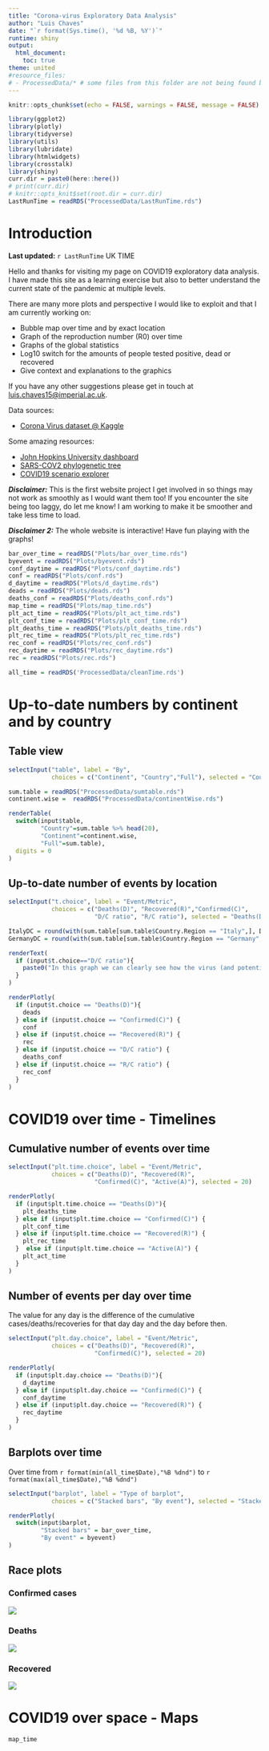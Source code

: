 ```yaml
---
title: "Corona-virus Exploratory Data Analysis"
author: "Luis Chaves"
date: "`r format(Sys.time(), '%d %B, %Y')`"
runtime: shiny
output: 
  html_document:
    toc: true
theme: united
#resource_files: 
# - ProcessedData/* # some files from this folder are not being found by rmarkdown::find_external_resources
---
```


```r
knitr::opts_chunk$set(echo = FALSE, warnings = FALSE, message = FALSE)
```

```r
library(ggplot2)
library(plotly)
library(tidyverse)
library(utils)
library(lubridate)
library(htmlwidgets)
library(crosstalk)
library(shiny)
curr.dir = paste0(here::here())
# print(curr.dir)
# knitr::opts_knit$set(root.dir = curr.dir)
LastRunTime = readRDS("ProcessedData/LastRunTime.rds")
```

# Introduction

**Last updated:** `r LastRunTime` UK TIME

Hello and thanks for visiting my page on COVID19 exploratory data analysis. I have made this site as a learning exercise but also to better understand the current state of the pandemic at multiple levels.

There are many more plots and perspective I would like to exploit and that I am currently working on:

* Bubble map over time and by exact location
* Graph of the reproduction number (R0) over time
* Graphs of the global statistics
* Log10 switch for the amounts of people tested positive, dead or recovered
* Give context and explanations to the graphics

If you have any other suggestions please get in touch at [luis.chaves15@imperial.ac.uk](mailto:luis.chaves15@imperial.ac.uk).

Data sources:

* [Corona Virus dataset @ Kaggle](https://www.kaggle.com/sudalairajkumar/novel-corona-virus-2019-dataset)

Some amazing resources:

* [John Hopkins University dashboard](https://coronavirus.jhu.edu/map.html)
* [SARS-COV2 phylogenetic tree](https://nextstrain.org/ncov)
* [COVID19 scenario explorer](https://neherlab.org/covid19/)

_**Disclaimer:**_ This is the first website project I get involved in so things may not work as smoothly as I would want them too! If you encounter the site being too laggy, do let me know! I am working to make it be smoother and take less time to load.

_**Disclaimer 2:**_ The whole website is interactive! Have fun playing with the graphs!

```r
bar_over_time = readRDS("Plots/bar_over_time.rds")
byevent = readRDS("Plots/byevent.rds")
conf_daytime = readRDS("Plots/conf_daytime.rds")
conf = readRDS("Plots/conf.rds")
d_daytime = readRDS("Plots/d_daytime.rds")
deads = readRDS("Plots/deads.rds")
deaths_conf = readRDS("Plots/deaths_conf.rds")
map_time = readRDS("Plots/map_time.rds")
plt_act_time = readRDS("Plots/plt_act_time.rds")
plt_conf_time = readRDS("Plots/plt_conf_time.rds")
plt_deaths_time = readRDS("Plots/plt_deaths_time.rds")
plt_rec_time = readRDS("Plots/plt_rec_time.rds")
rec_conf = readRDS("Plots/rec_conf.rds")
rec_daytime = readRDS("Plots/rec_daytime.rds")
rec = readRDS("Plots/rec.rds")

all_time = readRDS('ProcessedData/cleanTime.rds')
```

# Up-to-date numbers by continent and by country

## Table view
```r
selectInput("table", label = "By",
            choices = c("Continent", "Country","Full"), selected = "Country")
```

```r
sum.table = readRDS("ProcessedData/sumtable.rds")
continent.wise =  readRDS("ProcessedData/continentWise.rds")
```

```r
renderTable(
  switch(input$table,
         "Country"=sum.table %>% head(20),
         "Continent"=continent.wise,
         "Full"=sum.table),
  digits = 0
)
```

## Up-to-date number of events by location

```r
selectInput("t.choice", label = "Event/Metric",
            choices = c("Deaths(D)", "Recovered(R)","Confirmed(C)",
                        "D/C ratio", "R/C ratio"), selected = "Deaths(D)")
```

```r
ItalyDC = round(with(sum.table[sum.table$Country.Region == "Italy",], Deaths/Confirmed),4)*100
GermanyDC = round(with(sum.table[sum.table$Country.Region == "Germany",], Deaths/Confirmed),4)*100
```

```r
renderText(
  if (input$t.choice=="D/C ratio"){
    paste0("In this graph we can clearly see how the virus (and potentially different strains of the virus) are affecting every country. As of today, Italy has a case-fatality rate (CFR) of ", as.character(ItalyDC), "% where as Germany has a CFR of ", as.character(GermanyDC), "% suggesting the strain in Germany is way less deadly than the italian strain.")
  }
)
```


```r
renderPlotly(
  if (input$t.choice == "Deaths(D)"){
    deads
  } else if (input$t.choice == "Confirmed(C)") {
    conf
  } else if (input$t.choice == "Recovered(R)") {
    rec
  } else if (input$t.choice == "D/C ratio") {
    deaths_conf
  } else if (input$t.choice == "R/C ratio") {
    rec_conf
  }
)
```

# COVID19 over time - Timelines

## Cumulative number of events over time

```r
selectInput("plt.time.choice", label = "Event/Metric",
            choices = c("Deaths(D)", "Recovered(R)",
                        "Confirmed(C)", "Active(A)"), selected = 20)
```

```r
renderPlotly(
  if (input$plt.time.choice == "Deaths(D)"){
    plt_deaths_time
  } else if (input$plt.time.choice == "Confirmed(C)") {
    plt_conf_time
  } else if (input$plt.time.choice == "Recovered(R)") {
    plt_rec_time
  }  else if (input$plt.time.choice == "Active(A)") {
    plt_act_time
  }
)
```

## Number of events per day over time

The value for any day is the difference of the cumulative cases/deaths/recoveries for that day day and the day before then.

```r
selectInput("plt.day.choice", label = "Event/Metric",
            choices = c("Deaths(D)", "Recovered(R)",
                        "Confirmed(C)"), selected = 20)
```


```r
renderPlotly(
  if (input$plt.day.choice == "Deaths(D)"){
    d_daytime
  } else if (input$plt.day.choice == "Confirmed(C)") {
    conf_daytime
  } else if (input$plt.day.choice == "Recovered(R)") {
    rec_daytime
  }
)
```

## Barplots over time

Over time from `r format(min(all_time$Date),"%B %dnd")` to  `r format(max(all_time$Date),"%B %dnd")`

```r
selectInput("barplot", label = "Type of barplot",
            choices = c("Stacked bars", "By event"), selected = "Stacked bars")

renderPlotly(
  switch(input$barplot,
         "Stacked bars" = bar_over_time,
         "By event" = byevent)
)
```

## Race plots

### Confirmed cases
![](Plots/confirmed.gif)

### Deaths
![](Plots/deaths.gif)

### Recovered
![](Plots/recovered.gif)


# COVID19 over space - Maps


```r
map_time
```



